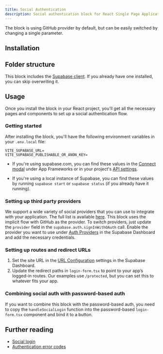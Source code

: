 ```yaml
---
title: Social Authentication
description: Social authentication block for React Single Page Applications
---
```


<BlockPreview name="social-auth/auth/login" />

<Callout className="mt-4">
  The block is using GitHub provider by default, but can be easily switched by changing a single
  parameter.
</Callout>

## Installation

<BlockItem name="social-auth-react" description="All needed components for the social auth flow" />

## Folder structure

This block includes the [Supabase client](/ui/docs/react/client). If you already have one installed, you can skip overwriting it.

<RegistryBlock itemName="social-auth-react" />

## Usage

Once you install the block in your React project, you'll get all the necessary pages and components to set up a social authentication flow.

### Getting started

After installing the block, you'll have the following environment variables in your `.env.local` file:

```env
VITE_SUPABASE_URL=
VITE_SUPABASE_PUBLISHABLE_OR_ANON_KEY=
```

- If you're using supabase.com, you can find these values in the [Connect modal](https://supabase.com/dashboard/project/_?showConnect=true&connectTab=frameworks&framework=react&using=vite&with=supabasejs) under App Frameworks or in your project's [API settings](https://supabase.com/dashboard/project/_/settings/api).

- If you're using a local instance of Supabase, you can find these values by running `supabase start` or `supabase status` (if you already have it running).

### Setting up third party providers

We support a wide variety of social providers that you can use to integrate with your application. The full list is available [here](https://supabase.com/docs/guides/auth/social-login).
This block uses the implicit flow with GitHub as the provider. To switch providers, just update the `provider` field in the `supabase.auth.signInWithOAuth` call. Enable the provider you want to use under [Auth Providers](https://supabase.com/dashboard/project/_/auth/providers) in the Supabase Dashboard and add the necessary credentials.

### Setting up routes and redirect URLs

1. Set the site URL in the [URL Configuration](https://supabase.com/dashboard/project/_/auth/url-configuration) settings in the Supabase Dashboard.
1. Update the redirect paths in `login-form.tsx` to point to your app’s logged-in routes. Our examples use `/protected`, but you can set this to whatever fits your app.

### Combining social auth with password-based auth

If you want to combine this block with the password-based auth, you need to copy the `handleSocialLogin` function into the password-based `login-form.tsx` component and bind it to a button.

## Further reading

- [Social login](https://supabase.com/docs/guides/auth/social-login)
- [Authentication error codes](https://supabase.com/docs/guides/auth/debugging/error-codes)
